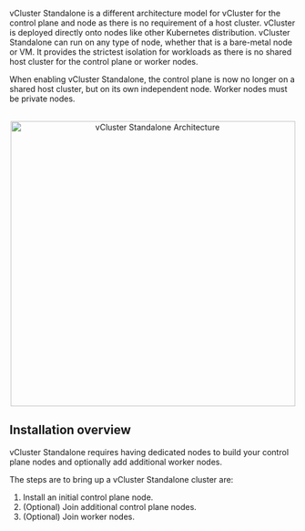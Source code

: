 
vCluster Standalone is a different architecture model for vCluster for the control plane and node as there is no requirement
of a host cluster. vCluster is deployed directly onto nodes like other Kubernetes distribution. vCluster Standalone can
 run on any type of node, whether that is a bare-metal node or VM. It provides the strictest isolation for workloads as there is no shared host cluster for the control plane or worker nodes.
 
When enabling vCluster Standalone, the control plane is now no longer on a shared host cluster, but on its own independent node. Worker
nodes must be private nodes.

<br />

<center>
  <img
    src="/docs/media/private-nodes/architecture.png"
    width='500'
    alt="vCluster Standalone Architecture"
  />
</center>

## Installation overview

vCluster Standalone requires having dedicated nodes to build your control plane nodes and optionally add additional worker nodes. 

The steps are to bring up a vCluster Standalone cluster are:

1. Install an initial control plane node. 
2. (Optional) Join additional control plane nodes. 
3. (Optional) Join worker nodes. 